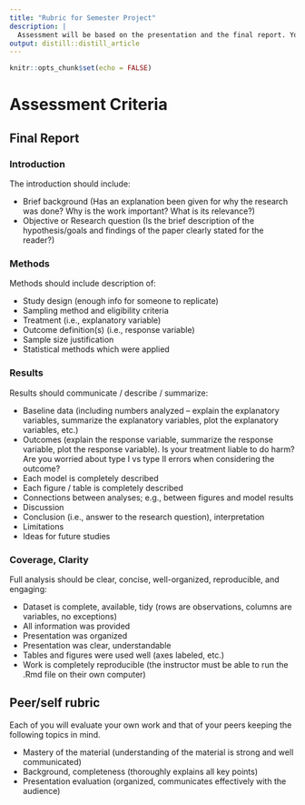 ```yaml
---
title: "Rubric for Semester Project"
description: |
  Assessment will be based on the presentation and the final report. Your group itself, your class peers, and your professor will all provide feedback on the success of the project.
output: distill::distill_article
---
```


```r
knitr::opts_chunk$set(echo = FALSE)
```

# Assessment Criteria

## Final Report

### Introduction

The introduction should include:

*  Brief background (Has an explanation been given for why the research was done? Why is the work important? What is its relevance?)
*  Objective or Research question (Is the brief description of the hypothesis/goals and findings of the paper clearly stated for the reader?)

### Methods

Methods should include description of:

*  Study design (enough info for someone to replicate)
*  Sampling method and eligibility criteria
*  Treatment (i.e., explanatory variable)
*  Outcome definition(s) (i.e., response variable)
*  Sample size justification
*  Statistical methods which were applied

### Results

Results should communicate / describe / summarize:

*  Baseline data (including numbers analyzed – explain the explanatory variables, summarize the explanatory variables, plot the explanatory variables, etc.)
*  Outcomes (explain the response variable, summarize the response variable, plot the response variable).  Is your treatment liable to do harm?  Are you worried about type I vs type II errors when considering the outcome?
*  Each model is completely described
*  Each figure / table is completely described
*  Connections between analyses; e.g., between figures and model results
*  Discussion
*  Conclusion (i.e., answer to the research question), interpretation
*  Limitations
*  Ideas for future studies

### Coverage, Clarity

Full analysis should be clear, concise, well-organized, reproducible, and engaging:

*  Dataset is complete, available, tidy (rows are observations, columns are variables, no exceptions)
*  All information was provided
*  Presentation was organized
*  Presentation was clear, understandable
*  Tables and figures were used well (axes labeled, etc.)
*  Work is completely reproducible (the instructor must be able to run the .Rmd file on their own computer)  


## Peer/self rubric

Each of you will evaluate your own work and that of your peers keeping the following topics in mind.

   * Mastery of the material (understanding of the material is strong and well communicated)
   * Background, completeness (thoroughly explains all key points)
   * Presentation evaluation (organized, communicates effectively with the audience)

